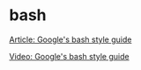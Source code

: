 # bash

[Article: Google's bash style guide](https://google.github.io/styleguide/shellguide.html)

[Video: Google's bash style guide](https://youtu.be/Y_erZnIhgKg?si=C118qk5jhB8V6kjM)